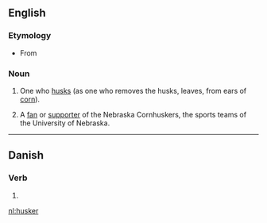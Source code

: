 ==English==

===Etymology===
* From {{suffix|husk|er|lang=en}}

===Noun===
{{en-noun}}

# One who [[husk]]s (as one who removes the husks, leaves, from ears of [[corn]]).
# {{context|US|slang|lang=en}} A [[fan]] or [[supporter]] of the Nebraska Cornhuskers, the sports teams of the University of Nebraska.

----

==Danish==

===Verb===
{{head|da|verb form}}

# {{present tense of|huske|lang=da}}

[[nl:husker]]